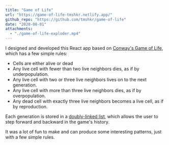 ```yaml
---
title: "Game of Life"
url: "https://game-of-life-tmshkr.netlify.app/"
github_repo: "https://github.com/tmshkr/game-of-life"
date: "2020-08-01"
attachments:
  - "./game-of-life-exploder.mp4"
---
```



<VideoPlayer video={props.attachments[0].publicURL} />
<TitleLink {...props} />

I designed and developed this React app based on [Conway's Game of Life](https://en.wikipedia.org/wiki/Conway%27s_Game_of_Life), which has a few simple rules:

- Cells are either alive or dead
- Any live cell with fewer than two live neighbors dies, as if by underpopulation.
- Any live cell with two or three live neighbors lives on to the next generation.
- Any live cell with more than three live neighbors dies, as if by overpopulation.
- Any dead cell with exactly three live neighbors becomes a live cell, as if by reproduction.

Each generation is stored in a [doubly-linked list](https://github.com/tmshkr/game-of-life/blob/master/src/utils/history.js), which allows the user to step forward and backward in the game's history.

It was a lot of fun to make and can produce some interesting patterns, just with a few simple rules.
